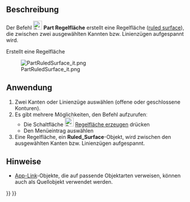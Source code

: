 <languages/>

{{Docnav/de
|[[Part_MakeFace/de|FlächeAusLinienzügen]]
|[[Part_Loft/de|Ausformung]]
|[[Part_Workbench/de|Part]]
|IconL=Part_MakeFace.svg
|IconR=Part_Loft.svg
|IconC=Workbench_Part.svg
}}

{{GuiCommand/de
|Name=Part RuledSurface
|Name/de=Part Regelfläche
|MenuLocation=Formteil → Regelfläche erzeugen
|Workbenches=[[Part_Workbench/de|Part]]
|SeeAlso=[[Part_MakeFace/de|Part FlächeAusLinienzügen]]
}}

<span id="Description"></span>
==Beschreibung==

Der Befehl [[Image:Part_RuledSurface.svg|24px]] '''Part Regelfläche''' erstellt eine Regelfläche ([https://en.wikipedia.org/wiki/Ruled_surface ruled surface]), die zwischen zwei ausgewählten Kannten bzw. Linienzügen aufgespannt wird.

Erstellt eine Regelfläche

[[File:PartRuledSurface_it.png]]

<span id="Usage"></span>
==Anwendung==

# Zwei Kanten oder Linienzüge auswählen (offene oder geschlossene Konturen).
# Es gibt mehrere Möglichkeiten, den Befehl aufzurufenː
#* Die Schaltfläche [[Image:Part_RuledSurface.svg|24px]] [[Part_RuledSurface/de|Regelfläche erzeugen]] drücken
#* Den Menüeintrag {{MenuCommand|Part → Regelfläche erzeugen}} auswählen
# Eine Regelfläche, ein '''Ruled_Surface'''-Objekt, wird zwischen den ausgewählten Kanten bzw. Linienzügen aufgespannt.

<span id="Notes"></span>
==Hinweise==

* [[App_Link/de|App-Link]]-Objekte, die auf passende Objektarten verweisen, können auch als Quellobjekt verwendet werden.


{{Docnav/de
|[[Part_MakeFace/de|FlächeAusLinienzügen]]
|[[Part_Loft/de|Ausformung]]
|[[Part_Workbench/de|Part]]
|IconL=Part_MakeFace.svg
|IconR=Part_Loft.svg
|IconC=Workbench_Part.svg
}}

{{Part_Tools_navi{{#translation:}}}}
{{Userdocnavi{{#translation:}}}}